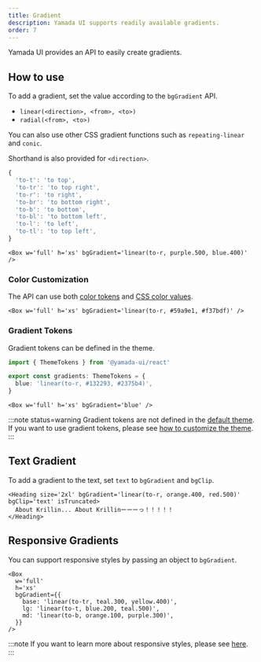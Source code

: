 ```yaml
---
title: Gradient
description: Yamada UI supports readily available gradients.
order: 7
---
```


Yamada UI provides an API to easily create gradients.

## How to use

To add a gradient, set the value according to the `bgGradient` API.

- `linear(<direction>, <from>, <to>)`
- `radial(<from>, <to>)`

You can also use other CSS gradient functions such as `repeating-linear` and `conic`.

Shorthand is also provided for `<direction>`.

```ts
{
  'to-t': 'to top',
  'to-tr': 'to top right',
  'to-r': 'to right',
  'to-br': 'to bottom right',
  'to-b': 'to bottom',
  'to-bl': 'to bottom left',
  'to-l': 'to left',
  'to-tl': 'to top left',
}
```

```tsx
<Box w='full' h='xs' bgGradient='linear(to-r, purple.500, blue.400)' />
```

### Color Customization

The API can use both [color tokens](/styled-system/theming/default-theme#colors) and [CSS color values](https://developer.mozilla.org/ja/Web/CSS/color).

```tsx
<Box w='full' h='xs' bgGradient='linear(to-r, #59a9e1, #f37bdf)' />
```

### Gradient Tokens

Gradient tokens can be defined in the theme.

```ts
import { ThemeTokens } from '@yamada-ui/react'

export const gradients: ThemeTokens = {
  blue: 'linear(to-r, #132293, #2375b4)',
}
```

```tsx
<Box w='full' h='xs' bgGradient='blue' />
```

:::note status=warning
Gradient tokens are not defined in the [default theme](/styled-system/theming/default-theme). If you want to use gradient tokens, please see [how to customize the theme](/styled-system/theming/customize-theme).
:::

## Text Gradient

To add a gradient to the text, set `text` to `bgGradient` and `bgClip`.

```tsx
<Heading size='2xl' bgGradient='linear(to-r, orange.400, red.500)' bgClip='text' isTruncated>
  About Krillin... About Krillinーーーっ！！！！！
</Heading>
```

## Responsive Gradients

You can support responsive styles by passing an object to `bgGradient`.

```tsx
<Box
  w='full'
  h='xs'
  bgGradient={{
    base: 'linear(to-tr, teal.300, yellow.400)',
    lg: 'linear(to-t, blue.200, teal.500)',
    md: 'linear(to-b, orange.100, purple.300)',
  }}
/>
```

:::note
If you want to learn more about responsive styles, please see [here](/styled-system/responsive-styles).
:::
